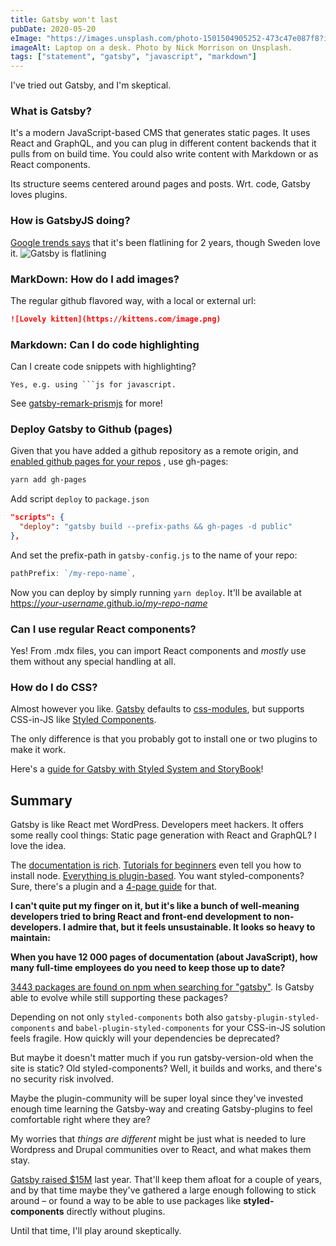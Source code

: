 ```yaml
---
title: Gatsby won't last
pubDate: 2020-05-20
eImage: "https://images.unsplash.com/photo-1501504905252-473c47e087f8?ixlib=rb-1.2.1&ixid=eyJhcHBfaWQiOjEyMDd9&auto=format&fit=crop&w=1867&q=80"
imageAlt: Laptop on a desk. Photo by Nick Morrison on Unsplash.
tags: ["statement", "gatsby", "javascript", "markdown"]
---
```


I've tried out Gatsby, and I'm skeptical.

### What is Gatsby?

It's a modern JavaScript-based CMS that generates static pages.
It uses React and GraphQL, and you can plug in different content
backends that it pulls from on build time. You could also write
content with Markdown or as React components.

Its structure seems centered around pages and posts. Wrt. code, Gatsby loves plugins.

### How is GatsbyJS doing?

[Google trends says](https://trends.google.com/trends/explore?q=gatsbyjs)
that it's been flatlining for 2 years, though Sweden love it.
![Gatsby is flatlining](/images/gatsby-flatline.png)

### MarkDown: How do I add images?

The regular github flavored way, with a local or external url:

```markdown
![Lovely kitten](https://kittens.com/image.png)
```

### Markdown: Can I do code highlighting

Can I create code snippets with highlighting?

````text
Yes, e.g. using ```js for javascript.
````

See [gatsby-remark-prismjs](https://www.gatsbyjs.org/packages/gatsby-remark-prismjs/) for more!

### Deploy Gatsby to Github (pages)

Given that you have added a github repository as a remote origin, and
[enabled github pages for your repos](https://help.github.com/en/github/working-with-github-pages/configuring-a-publishing-source-for-your-github-pages-site)
, use gh-pages:

```bash
yarn add gh-pages
```

Add script `deploy` to `package.json`

```json
"scripts": {
  "deploy": "gatsby build --prefix-paths && gh-pages -d public"
},
```

And set the prefix-path in `gatsby-config.js` to the name of your repo:

```js
pathPrefix: `/my-repo-name`,
```

Now you can deploy by simply running `yarn deploy`. It'll be available at
[https://_your-username_.github.io/_my-repo-name_](https://tomfa.github.io/notes)

### Can I use regular React components?

Yes! From .mdx files, you can import React components and
*mostly* use them without any special handling at all.

### How do I do CSS?

Almost however you like. [Gatsby](https://www.gatsbyjs.org/tutorial/part-two/)
defaults to [css-modules](https://github.com/css-modules/css-modules), but supports
CSS-in-JS like [Styled Components](https://www.gatsbyjs.org/docs/styled-components/).

The only difference is that you probably got to install one or two plugins to
make it work.

Here's a [guide for Gatsby with Styled System and StoryBook](https://pagepro.co/blog/getting-started-with-gatsbyjs-styled-components-storybook/)!

## Summary

Gatsby is like React met WordPress. Developers meet hackers. It offers some really
cool things: Static page generation with React and GraphQL? I love the idea.

The [documentation is rich](https://www.gatsbyjs.org/docs/).
[Tutorials for beginners](https://www.gatsbyjs.org/tutorial/) even tell you how to install node.
[Everything is plugin-based](https://www.gatsbyjs.org/plugins/).
You want styled-components? Sure, there's a plugin and a [4-page guide](https://www.gatsbyjs.org/docs/styled-components/) for that.

**I can't quite put my finger on it, but it's like a bunch of well-meaning developers
tried to bring React and front-end development to non-developers. I admire that,
but it feels unsustainable. It looks so heavy to maintain:**

**When you have 12 000 pages of documentation (about JavaScript), how many full-time
employees do you need to keep those up to date?**

[3443 packages are found on npm when searching for "gatsby"](https://www.npmjs.com/search?q=gatsby).
Is Gatsby able to evolve while still supporting these packages?

Depending on not only `styled-components` both also `gatsby-plugin-styled-components`
and `babel-plugin-styled-components` for your CSS-in-JS solution feels fragile.
How quickly will your dependencies be deprecated?

But maybe it doesn't matter much if you run gatsby-version-old when the site is
static? Old styled-components? Well, it builds and works, and there's no security risk involved.

Maybe the plugin-community will be super loyal since they've invested enough time
learning the Gatsby-way and creating Gatsby-plugins to feel comfortable right
where they are?

My worries that _things are different_ might be just what is needed
to lure Wordpress and Drupal communities over to React, and what makes them stay.

[Gatsby raised $15M](https://www.gatsbyjs.org/blog/2019-09-26-announcing-gatsby-15m-series-a-funding-round/)
last year. That'll keep them afloat for a couple of years, and by that time maybe
they've gathered a large enough following to stick around – or found a way to
be able to use packages like **styled-components** directly without plugins.

Until that time, I'll play around skeptically.
